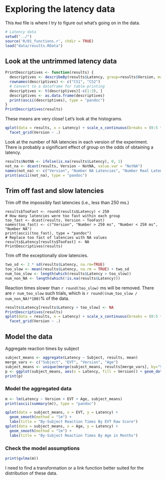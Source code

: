 # Exploring the latency data

This `Rmd` file is where I try to figure out what's going on in the data.

```r
# Latency data
setwd("../")
source('R/01_functions.r', chdir = TRUE)
load("data/results.RData")
```

## Look at the untrimmed latency data
```r
PrintDescriptives <- function(results) {
  descriptives <- describeBy(results$Latency, group=results$Version, mat=T, skew=F)
  rownames(descriptives) <- c("CS1", "CS2")
  # Convert to a dataframe for table-printing
  descriptives <- t(descriptives)[-c(1:3), ]
  descriptives <- as.data.frame(descriptives)
  print(ascii(descriptives), type = "pandoc")  
}
PrintDescriptives(results)
```

These means are very close! Let's look at the histograms.

```r
qplot(data = results, x = Latency) + scale_x_continuous(breaks = (0:5 * 500)) + 
  facet_grid(Version ~ .)
```

Look at the number of NA latencies in each version of the experiment. There is probably a significant effect of group on the odds of obtaining a latency.

```r
results$NotNA <- ifelse(is.na(results$Latency), 0, 1)
not_na <- dcast(results, Version ~ NotNA, value.var = "NotNA")
names(not_na) <- c("Version", "Number NA Latencies", "Number Real Latencies")
print(ascii(not_na), type = "pandoc")
```

## Trim off fast and slow latencies

Trim off the impossibly fast latencies (i.e., less than 250 ms.)

```{rmessage=FALSE, warning=FALSE, results='asis'}
results$TooFast <- round(results$Latency) < 250
# How many latencies were too fast within each group
too_fast <- dcast(results, Version ~ TooFast)
names(too_fast) <- c("Version", "Number > 250 ms", "Number < 250 ms", "Number NA")
print(ascii(too_fast), type = "pandoc")
# Replace too fast of latencies with NA values
results$Latency[results$TooFast] <- NA
PrintDescriptives(results)
```

Trim off the exceptionally slow latencies.

```r
two_sd <- 2 * sd(results$Latency, na.rm=TRUE)
too_slow <- mean(results$Latency, na.rm = TRUE) + two_sd
num_too_slow <- length(which(results$Latency > too_slow))
num_non_NA <- length(which(!is.na(results$Latency)))
```

Reaction times slower than `r round(too_slow)` ms will be removed. There are `r num_too_slow` such trials, which is `r round((num_too_slow / num_non_NA)*100)`% of the data.

```r
results$Latency[results$Latency > too_slow] <- NA
PrintDescriptives(results)
qplot(data = results, x = Latency) + scale_x_continuous(breaks = (0:5 * 500)) + 
  facet_grid(Version ~ .)
```

## Model the data

Aggregate reaction times by subject
```r
subject_means <- aggregate(Latency ~ Subject, results, mean)
merge_vars <- c("Subject", "EVT", "Version", "Age")
subject_means <- unique(merge(subject_means, results[merge_vars], by="Subject"))
p <- ggplot(subject_means, aes(x = Latency, fill = Version)) + geom_dotplot(method="histodot", stackgroups=FALSE) + scale_y_continuous(name = "", breaks = NULL)
print(p)
```

### Model the aggregated data

```r
m <- lm(Latency ~ Version + EVT + Age, subject_means)
print(ascii(summary(m)), type = "pandoc")
```

```r
qplot(data = subject_means, x = EVT, y = Latency) + 
  geom_smooth(method = "lm") + 
  labs(title = "By-Subject Reaction Times By EVT Raw Score")
qplot(data = subject_means, x = Age, y = Latency) + 
  geom_smooth(method = "lm") + 
  labs(title = "By-Subject Reaction Times By Age in Months")
```


### Check the model assumptions

```r
print(gvlma(m))
```

I need to find a transformation or a link function better suited for the distribution of these data.


























